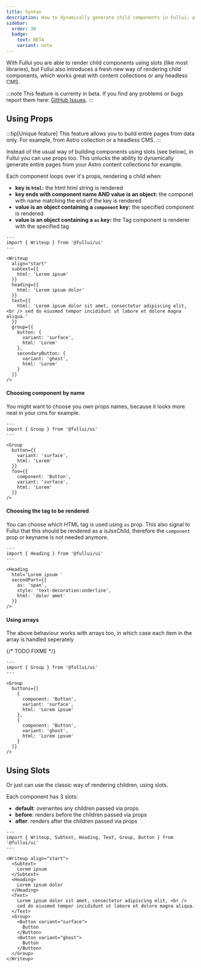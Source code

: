 ```yaml
---
title: Syntax
description: How to dynamically generate child components in Fullui; a component library and design system built for Astro.
sidebar:
  order: 30
  badge:
    text: BETA
    variant: note
---
```


With Fullui you are able to render child components using slots (like most libraries), but Fullui also introduces a fresh new way of rendering child components, which works great with content collections or any headless CMS.

:::note
This feature is currenty in beta.
If you find any problems or bugs report them here: [GitHub Issues](https://github.com/fullui/ui/issues).
:::

## Using Props
:::tip[Unique feature]
This feature allows you to build entire pages from data only. For example, from Astro collection or a headless CMS.
:::

Instead of the usual way of building components using slots (see below), in Fullui you can use props too. This unlucks the ability to dynamically generate entire pages from your Astro content collections for example.

Each component loops over it's props, rendering a child when:

- __key is `html`:__ the html html string is rendered
- __key ends with component name AND value is an object:__ the componet with name matching the end of the key is rendered
- __value is an object containing a `component` key:__ the specified component is rendered
- __value is an object containing a `as` key:__ the Tag component is renderer with the specified tag

``` astro live
---
import { Writeup } from '@fullui/ui'
---

<Writeup 
  align="start"
  subtext={{
    html: 'Lorem ipsum'
  }}
  heading={{
    html: 'Lorem ipsum dolor'
  }}
  text={{
    html: 'Lorem ipsum dolor sit amet, consectetur adipiscing elit, <br /> sed do eiusmod tempor incididunt ut labore et dolore magna aliqua.'
  }}
  group={{
    button: {
      variant: 'surface',
      html: 'Lorem'
    },
    secondaryButton: {
      variant: 'ghost',
      html: 'Lorem'
    }
  }}
/>
```

#### Choosing component by name
You might want to choose you own props names, because it looks more neat in your cms for example.
``` astro live
---
import { Group } from '@fullui/ui'
---

<Group 
  button={{
    variant: 'surface',
    html: 'Lorem'
  }}
  foo={{
    component: 'Button',
    variant: 'surface',
    html: 'Lorem'
  }}
/>
```

#### Choosing the tag to be rendered
You can choose which HTML tag is used using `as` prop. This also signal to Fullui that this should be rendered as a isJsxChild, therefore the `component` prop or keyname is not needed anymore.
``` astro live
---
import { Heading } from '@fullui/ui'
---

<Heading
  html='Lorem ipsum '
  secondPart={{
    as: 'span',
    style: 'text-decoration:underline',
    html: 'dolor amet'
  }}
/>
```

#### Using arrays
The above behaviour works with arrays too, in which case each item in the array is handled seperately

{/* TODO FIXME */}
``` astro live
---
import { Group } from '@fullui/ui'
---

<Group
  buttons={[
    {
      component: 'Button',
      variant: 'surface',
      html: 'Lorem ipsum'
    },
    {
      component: 'Button',
      variant: 'ghost',
      html: 'Lorem ipsum'
    }
  ]}
/>
```

## Using Slots
Or just can use the classic way of rendering children, using slots.

Each component has 3 slots:
- __default__: overwrites any children passed via props
- __before__: renders before the children passed via props
- __after__: renders after the children passed via props


``` astro live
---
import { Writeup, Subtext, Heading, Text, Group, Button } from '@fullui/ui'
---

<Writeup align="start">
  <Subtext>
    Lorem ipsum
  </Subtext>
  <Heading>
    Lorem ipsum dolor
  </Heading>
  <Text>
    Lorem ipsum dolor sit amet, consectetur adipiscing elit, <br />
    sed do eiusmod tempor incididunt ut labore et dolore magna aliqua.
  </Text>
  <Group>
    <Button variant="surface">
      Button
    </Button>
    <Button variant="ghost">
      Button
    </Button>
  </Group>
</Writeup>
```
